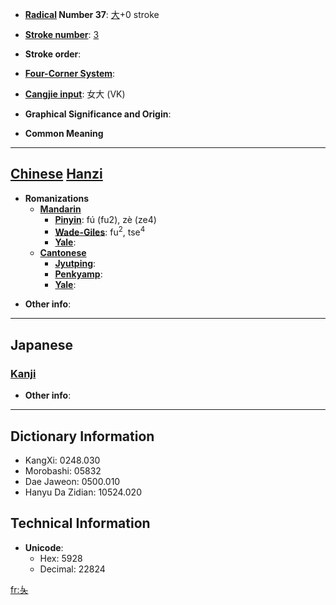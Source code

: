 * '''[[Wiktionary:Chinese radical index| Radical]] Number 37''': [[Wiktionary:Chinese radical index 大|大]]+0 stroke

* '''[[Wiktionary:Chinese total strokes index|Stroke number]]''': [[Wiktionary:Chinese total strokes index 3|3]]

* '''Stroke order''': 

* '''[[Wiktionary:Chinese four corner index|Four-Corner System]]''': 

* '''[[Wiktionary:Chinese Cangjie index|Cangjie input]]''': 女大 (VK)

* '''Graphical Significance and Origin''': 

* '''Common Meaning'''

----

== [[Chinese]] [[Hanzi]] ==

* '''Romanizations'''
** '''[[Mandarin]]'''
*** '''[[Pinyin]]''': fú (fu2), zè (ze4)
*** '''[[Wade-Giles]]''': fu<sup>2</sup>, tse<sup>4</sup>
*** '''[[Yale]]''': 
** '''[[Cantonese]]'''
*** '''[[Jyutping]]''':
*** '''[[Penkyamp]]''': 
*** '''[[Yale]]''': 

* '''Other info''': 

----

==Japanese==
===[[Kanji]]===
{{kanji|on readings=[[しょく]] (shoku), [[しき]] (shiki), [[れつ]] (retsu), [[れち]] (rechi)|kun readings=[[かたむける]] (katamukeru)}}

* '''Other info''':  

----

== Dictionary Information ==

* KangXi: 0248.030
* Morobashi: 05832
* Dae Jaweon: 0500.010
* Hanyu Da Zidian: 10524.020

== Technical Information ==

* '''Unicode''':
** Hex: 5928
** Decimal: 22824

[[fr:夨]]